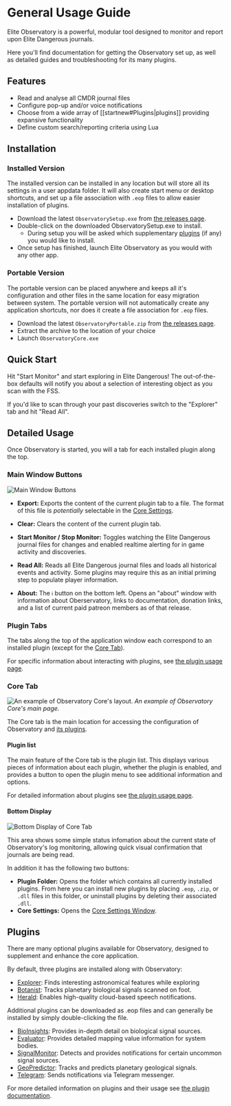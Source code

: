 # General Usage Guide

Elite Observatory is a powerful, modular tool designed to monitor and report upon Elite Dangerous journals.

Here you'll find documentation for getting the Observatory set up, as well as detailed guides and troubleshooting for its many plugins.

## Features

  * Read and analyse all CMDR journal files
  * Configure pop-up and/or voice notifications
  * Choose from a wide array of [[startnew#Plugins|plugins]] providing expansive functionality
  * Define custom search/reporting criteria using Lua

## Installation

### Installed Version

The installed version can be installed in any location but will store all its settings in a user appdata folder. It will also create start menu or desktop shortcuts, and set up a file association with `.eop` files to allow easier installation of plugins.

  * Download the latest `ObservatorySetup.exe` from [the releases page](/release).
  * Double-click on the downloaded ObservatorySetup.exe to install.
    * During setup you will be asked which supplementary [plugins](/usage/plugins) (if any) you would like to install.
  * Once setup has finished, launch Elite Observatory as you would with any other app.

### Portable Version

The portable version can be placed anywhere and keeps all it's configuration and other files in the same location for easy migration between system. The portable version will not automatically create any application shortcuts, nor does it create a file association for `.eop` files.

  * Download the latest `ObservatoryPortable.zip` from [the releases page](/release).
  * Extract the archive to the location of your choice
  * Launch `ObservatoryCore.exe`

## Quick Start

Hit "Start Monitor" and start exploring in Elite Dangerous! The out-of-the-box defaults will notify you about a selection of interesting object as you scan with the FSS.

If you'd like to scan through your past discoveries switch to the "Explorer" tab and hit "Read All".

## Detailed Usage


Once Observatory is started, you will a tab for each installed plugin along the top.

### Main Window Buttons

![Main Window Buttons](/bottom-buttons.png)

* **Export:** Exports the content of the current plugin tab to a file. The format of this file is *potentially* selectable in the [Core Settings](#core-settings).

* **Clear:** Clears the content of the current plugin tab.

* **Start Monitor / Stop Monitor:** Toggles watching the Elite Dangerous journal files for changes and enabled realtime alerting for in game activity and discoveries.

* **Read All:** Reads all Elite Dangerous journal files and loads all historical events and activity. Some plugins may require this as an initial priming step to populate player information.

* **About:** The `ℹ️` button on the bottom left. Opens an "about" window with information about Oberservatory, links to documentation, donation links, and a list of current paid patreon members as of that release.

### Plugin Tabs

The tabs along the top of the application window each correspond to an installed plugin (except for the [Core Tab](#core-tab)).

For specific information about interacting with plugins, see [the plugin usage page](/usage/plugins).

### Core Tab

![An example of Observatory Core's layout.](/observatorycore-example.png)
*An example of Observatory Core's main page.*

The Core tab is the main location for accessing the configuration of Observatory and [its plugins](/usage/plugins). 

#### Plugin list

The main feature of the Core tab is the plugin list. This displays various pieces of information about each plugin, whether the plugin is enabled, and provides a button to open the plugin menu to see additional information and options.

For detailed information about plugins see [the plugin usage page](/usage/plugins).

#### Bottom Display

![Bottom Display of Core Tab](/core-buttons.png)

This area shows some simple status infomation about the current state of Observatory's log monitoring, allowing quick visual confirmation that journals are being read.

In addition it has the following two buttons:

* **Plugin Folder:** Opens the folder which contains all currently installed plugins. From here you can install new plugins by placing `.eop`, `.zip`, or `.dll` files in this folder, or uninstall plugins by deleting their associated `.dll`.
* **Core Settings:** Opens the [Core Settings Window](/usage/settings).

## Plugins

There are many optional plugins available for Observatory, designed to supplement and enhance the core application. 

By default, three plugins are installed along with Observatory:

  * [Explorer](/usage/plugins/explorer): Finds interesting astronomical features while exploring
  * [Botanist](/usage/plugins/botanist): Tracks planetary biological signals scanned on foot.
  * [Herald](/usage/plugins/herald): Enables high-quality cloud-based speech notifications.

Additional plugins can be downloaded as .eop files and can generally be installed by simply double-clicking the file.

  * [BioInsights](/usage/plugins/thirdparty/bioinsights): Provides in-depth detail on biological signal sources.
  * [Evaluator](/usage/plugins/thirdparty/evaluator): Provides detailed mapping value information for system bodies.
  * [SignalMonitor](/usage/plugins/thirdparty/signalmonitor): Detects and provides notifications for certain uncommon signal sources.
  * [GeoPredictor](/usage/plugins/thirdparty/geopredictor): Tracks and predicts planetary geological signals.
  * [Telegram](/usage/plugins/thirdparty/telegram): Sends notifications via Telegram messenger.

For more detailed information on plugins and their usage see [the plugin documentation](/usage/plugins).